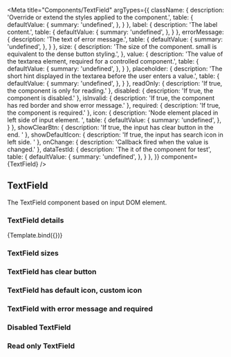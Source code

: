 

<Meta
    title="Components/TextField"
    argTypes={{
        className: {
            description: 'Override or extend the styles applied to the component.',
            table: {
                defaultValue: {
                    summary: 'undefined',
                },
            }
        },
        label: {
            description: 'The label content.',
            table: {
                defaultValue: {
                    summary: 'undefined',
                },
            }
        },
        errorMessage: {
            description: 'The text of error message.',
            table: {
                defaultValue: {
                    summary: 'undefined',
                },
            }
        },
        size: {
            description: 'The size of the component. small is equivalent to the dense button styling.',
        },
        value: {
            description: 'The value of the textarea element, required for a controlled component.',
            table: {
                defaultValue: {
                    summary: 'undefined',
                },
            }
        },
        placeholder: {
            description: 'The short hint displayed in the textarea before the user enters a value.',
            table: {
                defaultValue: {
                    summary: 'undefined',
                },
            }
        },
        readOnly: {
            description: 'If true, the component is only for reading.'
        },
        disabled: {
            description: 'If true, the component is disabled.'
        },
        isInvalid: {
            description: 'If true, the component has red border and show error message.'
        },
        required: {
            description: 'If true, the component is required.'
        },
        icon: {
            description: 'Node element placed in left side of input element. ',
            table: {
                defaultValue: {
                    summary: 'undefined',
                },
            }
        },
        showClearBtn: {
            description: 'If true, the input has clear button in the end. '
        },
        showDefaultIcon: {
            description: 'If true, the input has search icon in left side. '
        },
        onChange: {
            description: 'Callback fired when the value is changed.'
        },
        dataTestId: {
            description: 'The it of the component for test',
            table: {
                defaultValue: {
                    summary: 'undefined',
                },
            }
        },
    }}
    component={TextField}
/>


## TextField

The TextField component based on input DOM element.

### TextField details
<Canvas>
    <Story
        name="Demo"
        args={{
            size: 'lg',
            placeholder: 'Placeholder',
            label: 'Label',
            showClearBtn: true,
            showDefaultIcon: true,
            className: 'custom-textfield',
            dataTestId: 'text-textfield-id',
        }}>
        {Template.bind({})}
    </Story>
</Canvas>

<ArgsTable story="Demo" />

### TextField sizes

<Canvas>
    <Story id='components-textfield--small' />
    <Story id='components-textfield--large' />
</Canvas>

### TextField has clear button

<Canvas>
    <Story id='components-textfield--clear-button' />
</Canvas>

### TextField has default icon, custom icon

<Canvas>
    <Story id='components-textfield--default-icon' />
    <Story id='components-textfield--icon' />
</Canvas>

### TextField with error message and required

<Canvas>
    <div style={{display: 'flex', alignItems: 'flex-start', gap: '25px'}}>
        <Story id='components-textfield--error-message' />
        <Story id='components-textfield--required' />
    </div>
</Canvas>

### Disabled TextField

<Canvas>
    <Story id='components-textfield--disabled' />
</Canvas>

### Read only TextField

<Canvas>
    <Story id='components-textfield--read-only' />
</Canvas>
